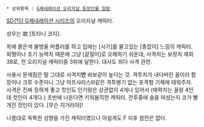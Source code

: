  * 상위항목 : [[G제네레이션 오리지널 등장인물 일람]]

[[SD건담 G제네레이션 시리즈]]의 오리지널 캐릭터. 

성우는 故 [토타니 코지].

목에 붉은색 물방울 머플러를 하고 입에는 [시가]를 물고있는 [총잡이] 느낌의 캐릭터. 
외형이나 초기 능력치 때문에 그냥 [겉절이]로 오해하기 쉬운데, 사격치는 보정치 제외 38로, 전 오리지널 캐릭터중 3위에 달한다. 대사도 죄다 사격 관련.

사용시 문제점은 말 그대로 사격치'''만''' 바보같이 높다는 것. 격투치가 내다버린 꼴이라 함장이나 크루 수준이니 그냥 아프사라스III같은 격투병기 없는 포격형 기체에 태워주자.
사격은 진짜 징하게 좋고 컷인도 인기랑은 상관없이 4개나 있어서 (매력치는 꼴랑 4인데 컷인이 4개다.) 초반에 나온다면 키워봄직한 캐릭터. 전투중에 술을 마셨는지 코가 빨개진 컷인이 있다. [무슨 지거리야]!

나름대로 독특한 성향을 가진 캐릭터였으나 아쉽게도 F 이후 참전은 없다.
